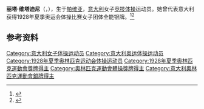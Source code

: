 {{NoteTA|G1=Sports}}
'''丽塔·维塔迪尼'''（{{lang-it|Rita Vittadini}}，{{bd|1914年|3月19日|2000年|}}），生于[[帕维亚|帕维亚]]，[[意大利|意大利]]女子[[竞技体操|竞技体操]]运动员。她曾代表意大利获得1928年夏季奥运会体操比赛女子团体全能银牌。<ref>{{Cite web|title=Rita VITTADINI|url=https://www.olympic.org/rita-vittadini|accessdate=2021-04-01|work=International Olympic Committee|archive-date=2017-11-14|archive-url=https://web.archive.org/web/20171114211042/https://www.olympic.org/Rita-Vittadini|dead-url=no}}</ref><ref>{{cite web|url=https://www.olympedia.org/athletes/28751|title=Rita Vittadini|work=Olympedia|accessdate=2021-04-02|archive-date=2021-06-03|archive-url=https://web.archive.org/web/20210603000800/https://www.olympedia.org/athletes/28751|dead-url=no}}</ref>

== 参考资料 ==
{{reflist}}

{{Authority control}}
{{DEFAULTSORT:Vittadini, Rita}}
[[Category:意大利女子体操运动员|Category:意大利女子体操运动员]]
[[Category:意大利奥运体操运动员|Category:意大利奥运体操运动员]]
[[Category:1928年夏季奥林匹克运动会体操运动员|Category:1928年夏季奥林匹克运动会体操运动员]]
[[Category:1928年夏季奧林匹克運動會獎牌得主|Category:1928年夏季奧林匹克運動會獎牌得主]]
[[Category:奧林匹克運動會體操獎牌得主|Category:奧林匹克運動會體操獎牌得主]]
[[Category:意大利奧林匹克運動會銀牌得主|Category:意大利奧林匹克運動會銀牌得主]]